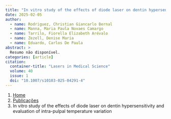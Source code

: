 ```yaml
---
title: "In vitro study of the effects of diode laser on dentin hypersensitivity and evaluation of intra-pulpal temperature variation"
date: 2025-02-05
author:
  - name: Rodriguez, Christian Giancarlo Bernal
  - name: Manna, Maria Paula Novaes Camargo
  - name: Tarrilo, Fiorella Elizabeth Arévalo
  - name: Zezell, Denise Maria
  - name: Eduardo, Carlos De Paula
abstract: > 
  Resumo não disponível.
categories: [article]
citation: 
  container-title: "Lasers in Medical Science"
  volume: 40
  issue: 1
  doi: "10.1007/s10103-025-04291-4"
---
```


```{=html}
<nav aria-label="breadcrumb">
  <ol class="breadcrumb">
    <li class="breadcrumb-item"><a href="../../index.html">Home</a></li>
    <li class="breadcrumb-item"><a href="../index.html">Publicações</a></li>
    <li class="breadcrumb-item active" aria-current="page">In vitro study of the effects of diode laser on dentin hypersensitivity and evaluation of intra-pulpal temperature variation</li>
  </ol>
</nav>
```

